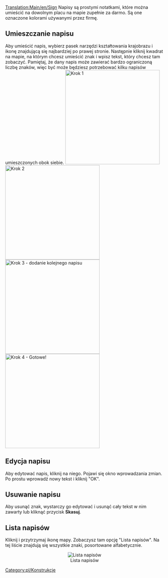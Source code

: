 [[Translation:Main/en/Sign]]
{{en/-}}
Napisy są prostymi notatkami, które można umieścić na dowolnym placu na mapie zupełnie za darmo. Są one oznaczone kolorami używanymi przez firmę. 

==Umieszczanie napisu==

Aby umieścić napis, wybierz pasek narzędzi kształtowania krajobrazu i ikonę znajdującą się najbardziej po prawej stronie. Następnie kliknij kwadrat na mapie, na którym chcesz umieścić znak i wpisz tekst, który chcesz tam zobaczyć. Pamiętaj, że dany napis może zawierać bardzo ograniczoną liczbę znaków, więc być może będziesz potrzebować kilku napisów umieszczonych obok siebie. 
[[File:en/Placing signs 1.png|left|thumb|300px|Krok 1]]
[[File:en/Placing Signs 2.png|left|thumb|300px|Krok 2]] 
[[File:en/Placing signs 3.png|left|thumb|300px|Krok 3 - dodanie kolejnego napisu]] 
[[File:en/Placing signs 4.png|left|thumb|300px|Krok 4 - Gotowe!]] 
<br style="clear:both;"/>

==Edycja napisu==

Aby edytować napis, kliknij na niego. Pojawi się okno wprowadzania zmian. Po prostu wprowadź nowy tekst i kliknij "OK".

==Usuwanie napisu==

Aby usunąć znak, wystarczy go edytować i usunąć cały tekst w nim zawarty lub kliknąć przycisk '''Skasuj'''.
{{pl/Uwaga|Pamiętaj, że w grach wieloosobowych każdy może edytować i usuwać twoje znaki, nie umieszczaj więc tam żadnych istotnych informacji i miej na nie oko, aby upewnić się, że twoi konkurenci nie sprawiają, że wyjdziesz na głupca!}}

==Lista napisów==

Kliknij i przytrzymaj ikonę mapy. Zobaczysz tam opcję "Lista napisów". Na tej liście znajdują się wszystkie znaki, posortowane alfabetycznie.
<center>[[File:en/Sign list.png|center|none|frame|Lista napisów]]</center>
[[Category:pl/Konstrukcje]]